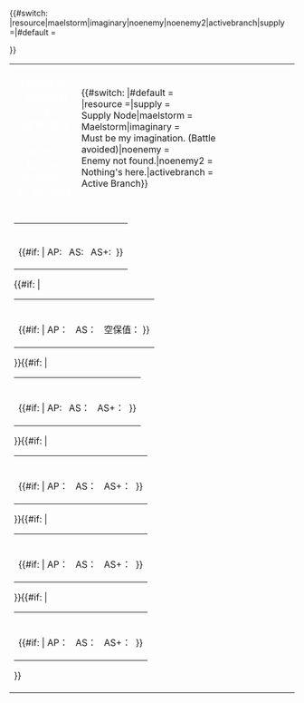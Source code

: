 <noinclude><table class="centertable"></noinclude><onlyinclude>
            <tr>
                <td style="width: 100px; font-size: 120%; text-align: center; {{border-radius|8px 16px 8px 16px}} border: 1px solid {{#switch: {{{nodetype}}}| #default  =#1abaef|supply|resource =#70d800| maelstorm =#ae87e9| boss =#ef1a1a}}; background-color: {{#switch: {{{nodetype}}}| #default  =#79e7ff|supply|resource =#b1ff5e| maelstorm =#d2c6ff| boss =#ff7979}}; color: #ffffff;">'''{{{node|A}}}'''{{#switch: {{{nodebattletype}}}| #default =| nightbattle =<br />Night Battle| airstrike =<br />Air Strike}}</td>
                <td>{{#switch: {{{nodetype}}}|#default ={{lang|ja|{{{nodeorigname}}}}}<br />{{{nodetransname}}}|resource ={{{rewards}}}|supply ={{lang|ja|揚陸地点}}<br />Supply Node|maelstorm ={{lang|ja|うずしお}}<br />Maelstorm|imaginary ={{lang|ja|気のせいだった。（戦闘回避）}}<br />Must be my imagination. (Battle avoided)|noenemy ={{lang|ja|敵影を見ず。}}<br />Enemy not found.|noenemy2 ={{lang|ja|なにもなかった。}}<br />Nothing's here.|activebranch ={{lang|ja|能動分岐}}<br />Active Branch}}</td>
            </tr>{{#switch: {{{nodetype}}} |resource|maelstorm|imaginary|noenemy|noenemy2|activebranch|supply =|#default =
            <tr>
                <td colspan="2"><table style="border: 1px solid {{#switch: {{{nodetype}}}| #default  =#1abaef| boss =#ff0000}}; {{border-radius|8px 8px 8px 8px}}">
                    <tr>
                        <td style="text-align: center; width: 150px;">{{{formation}}}</td>
                        <td>{{{enemy}}}</td>
                    </tr>
                    <tr>
                        <td colspan="2">{{#if: {{{ap|}}} |<span class="greenCell">&nbsp;AP: {{{ap}}}&nbsp;</span><span class="lightBlueCell">&nbsp;AS: {{{as}}}&nbsp;</span><span class="blueCell">&nbsp;AS+: {{{as+}}}&nbsp;</span>}}</td>
                    </tr>
                </table>{{#if: {{{formation2|}}} |<table style="border: 1px solid {{#switch: {{{nodetype}}}| #default  =#1abaef| boss =#ff0000}}; {{border-radius|8px 8px 8px 8px}}">
                    <tr>
                        <td style="text-align: center; width: 150px;">{{{formation2}}}</td>
                        <td>{{{enemy2}}}</td>
                    </tr>
                    <tr>
                        <td colspan="2">{{#if: {{{ap2|}}} |<span class="greenCell">&nbsp;AP： {{{ap2}}}&nbsp;</span><span class="lightBlueCell">&nbsp;AS： {{{as2}}}&nbsp;</span><span class="blueCell">&nbsp;空保值：{{{as+2}}}&nbsp;</span>}}</td>
                    </tr>
                </table>}}{{#if: {{{formation3|}}} |<table style="border: 1px solid {{#switch: {{{nodetype}}}| #default  =#1abaef| boss =#ff0000}}; {{border-radius|8px 8px 8px 8px}}">
                    <tr>
                        <td style="text-align: center; width: 150px;">{{{formation3}}}</td>
                        <td>{{{enemy3}}}</td>
                    </tr>
                    <tr>
                        <td colspan="2">{{#if: {{{ap3|}}} |<span class="greenCell">&nbsp;AP: {{{ap3}}}&nbsp;</span><span class="lightBlueCell">&nbsp;AS： {{{as3}}}&nbsp;</span><span class="blueCell">&nbsp;AS+： {{{as+3}}}&nbsp;</span>}}</td>
                    </tr>
                </table>}}{{#if: {{{formation4|}}} |<table style="border: 1px solid {{#switch: {{{nodetype}}}| #default  =#1abaef| boss =#ff0000}}; {{border-radius|8px 8px 8px 8px}}">
                    <tr>
                        <td style="text-align: center; width: 150px;">{{{formation4}}}</td>
                        <td>{{{enemy4}}}</td>
                    </tr>
                    <tr>
                        <td colspan="2">{{#if: {{{ap4|}}} |<span class="greenCell">&nbsp;AP： {{{ap4}}}&nbsp;</span><span class="lightBlueCell">&nbsp;AS： {{{as4}}}&nbsp;</span><span class="blueCell">&nbsp;AS+： {{{as+4}}}&nbsp;</span>}}</td>
                    </tr>
                </table>}}{{#if: {{{formation5|}}} |<table style="border: 1px solid {{#switch: {{{nodetype}}}| #default  =#1abaef| boss =#ff0000}}; {{border-radius|8px 8px 8px 8px}}">
                    <tr>
                        <td style="text-align: center; width: 150px;">{{{formation5}}}</td>
                        <td>{{{enemy5}}}</td>
                    </tr>
                    <tr>
                        <td colspan="2">{{#if: {{{ap5|}}} |<span class="greenCell">&nbsp;AP： {{{ap5}}}&nbsp;</span><span class="lightBlueCell">&nbsp;AS： {{{as5}}}&nbsp;</span><span class="blueCell">&nbsp;AS+： {{{as+5}}}&nbsp;</span>}}</td>
                    </tr>
                </table>}}{{#if: {{{formation6|}}} |<table style="border: 1px solid {{#switch: {{{nodetype}}}| #default  =#1abaef| boss =#ff0000}}; {{border-radius|8px 8px 8px 8px}}">
                    <tr>
                        <td style="text-align: center; width: 150px;">{{{formation6}}}</td>
                        <td>{{{enemy6}}}</td>
                    </tr>
                    <tr>
                        <td colspan="2">{{#if: {{{ap6|}}} |<span class="greenCell">&nbsp;AP： {{{ap6}}}&nbsp;</span><span class="lightBlueCell">&nbsp;AS： {{{as6}}}&nbsp;</span><span class="blueCell">&nbsp;AS+： {{{as+6}}}&nbsp;</span>}}</td>
                    </tr>
                </table>}}</td>
            </tr>}}
</onlyinclude><noinclude></table><!--PLEASE DO NOT ADD DOCUMENTATION/CATEGORIES/INTERWIKIS HERE-->
{{Documentation}}
<!--MAKE ADDITIONS TO THE /doc SUBPAGE INSTEAD, THANKS--></noinclude>